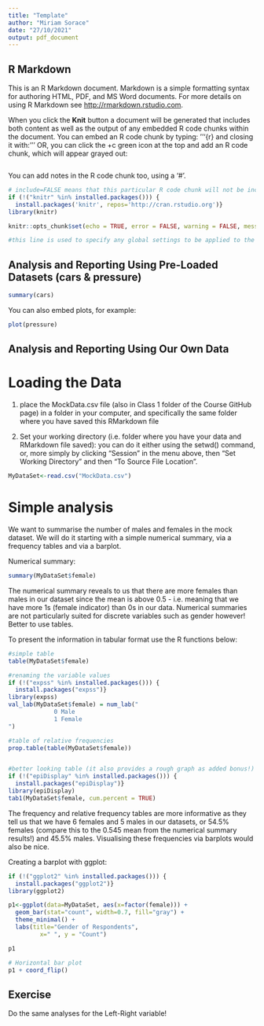 ```yaml
---
title: "Template"
author: "Miriam Sorace"
date: "27/10/2021"
output: pdf_document
---
```

## R Markdown

This is an R Markdown document. Markdown is a simple formatting syntax for authoring HTML, PDF, and MS Word documents. For more details on using R Markdown see <http://rmarkdown.rstudio.com>.

When you click the **Knit** button a document will be generated that includes both content as well as the output of any embedded R code chunks within the document. You can embed an R code chunk by typing: '''{r} and closing it with: ''' OR, you can click the +c green icon at the top and add an R code chunk, which will appear grayed out:

```r

```

You can add notes in the R code chunk too, using a '#'.

```r
# include=FALSE means that this particular R code chunk will not be included in the final report. Useful for global settings or bits of code that might not be necessary to show in the final report (settings/set-up lines of code).
if (!("knitr" %in% installed.packages())) {
  install.packages('knitr', repos='http://cran.rstudio.org')}
library(knitr)

knitr::opts_chunk$set(echo = TRUE, error = FALSE, warning = FALSE, message = FALSE)

#this line is used to specify any global settings to be applied to the R Markdown script.   The example sets all code chunks as “echo=TRUE”, meaning they will be included in the final rendered version, whereas error/warning messages or any other messages from R will not be displayed in the final, 'knitted' R Markdown file.

```


## Analysis and Reporting Using Pre-Loaded Datasets (cars & pressure)

```r
summary(cars)

```


You can also embed plots, for example:

```r
plot(pressure)

```


## Analysis and Reporting Using Our Own Data

# Loading the Data

1. place the MockData.csv file (also in Class 1 folder of the Course GitHub page) in a folder in your computer, and specifically the same folder where you have saved this RMarkdown file

2. Set your working directory (i.e. folder where you have your data and RMarkdown file saved): you can do it either using the setwd() command, or, more simply by clicking "Session" in the menu above, then "Set Working Directory" and then "To Source File Location".

```r

MyDataSet<-read.csv("MockData.csv")

```

# Simple analysis

We want to summarise the number of males and females in the mock dataset. We will do it starting with a simple numerical summary, via a frequency tables and via a barplot.

Numerical summary:

```r

summary(MyDataSet$female)

```

The numerical summary reveals to us that there are more females than males in our dataset since the mean is above 0.5 - i.e. meaning that we have more 1s (female indicator) than 0s in our data. Numerical summaries are not particularly suited for discrete variables such as gender however! Better to use tables.

To present the information in tabular format use the R functions below:

```r
#simple table
table(MyDataSet$female)

#renaming the variable values
if (!("expss" %in% installed.packages())) {
  install.packages("expss")}
library(expss)
val_lab(MyDataSet$female) = num_lab("
             0 Male 
             1 Female    
")

#table of relative frequencies
prop.table(table(MyDataSet$female))


#better looking table (it also provides a rough graph as added bonus!)
if (!("epiDisplay" %in% installed.packages())) {
  install.packages("epiDisplay")}
library(epiDisplay)
tab1(MyDataSet$female, cum.percent = TRUE)


```

The frequency and relative frequency tables are more informative as they tell us that we have 6 females and 5 males in our datasets, or 54.5% females (compare this to the 0.545 mean from the numerical summary results!) and 45.5% males. Visualising these frequencies via barplots would also be nice.

Creating a barplot with ggplot:

```r
if (!("ggplot2" %in% installed.packages())) {
  install.packages("ggplot2")}
library(ggplot2)

p1<-ggplot(data=MyDataSet, aes(x=factor(female))) +
  geom_bar(stat="count", width=0.7, fill="gray") +
  theme_minimal() +
  labs(title="Gender of Respondents", 
         x=" ", y = "Count")

p1

```

```r
# Horizontal bar plot
p1 + coord_flip()
```



## Exercise

Do the same analyses for the Left-Right variable!

